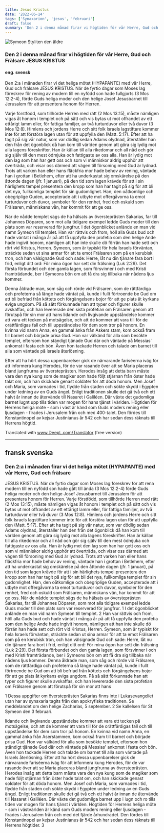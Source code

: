 ```yaml
---
title: Jesus Kristus
date: '2022-06-14'
tags: ['Synaxarion', 'jesus', 'februari']
draft: false
summary: 'Den 2 i denna månad firar vi högtiden för vår Herre, Gud och Frälsare JESUS KRISTUS '
---
```


![Symeon Styliten den äldre](/static/ortodoxa/jesus.webp)

### Den 2 i denna månad firar vi högtiden för vår Herre, Gud och Frälsare JESUS KRISTUS

#### eng. svensk

Den 2:a i månaden firar vi det heliga mötet (HYPAPANTE) med vår Herre, Gud och frälsare JESUS KRISTUS.
När de fyrtio dagar som Moses lag föreskrev för rening av modern till en nyfödd son hade fullgjorts (3 Mos 12:2-4), förde Guds heliga moder och den helige Josef Jesusbarnet till Jerusalem för att presentera honom för Herren.

Varje förstfödd, som tillhörde Herren med rätt (2 Mos 13:15), måste nämligen vigas åt honom i templet och på sätt och vis bytas ut mot offrandet av ett ettårigt lamm eller, för fattiga familjer, av två turturduvor eller två duvor (3 Mos 12:8). Himlens och jordens Herre och sitt folk Israels lagstiftare kommer inte för att förstöra lagen utan för att uppfylla den (Matt. 5:17). Efter att ha tagit på sig vår natur, som var dödlig sedan Adams olydnad, återställer han den från det ögonblick då han kom till världen genom att göra sig lydig mot alla lagens föreskrifter. Han är källan till alla rikedomar och all nåd och gör sig själv till den mest ödmjuka och fattigaste av oss alla. Han är lydig mot den lag som han har gett oss och som vi människor aldrig upphör att överträda, och visar oss därmed att vägen till försoning med Gud är lydnad. Trots att varken han eller hans fläckfria mor hade behov av rening, väntade han i grottan i Betlehem, efter att ha underkastat sig omskärelse på den åttonde dagen (jfr. 1 januari), på den tid som lagen krävde för att i sin härlighets tempel presentera den kropp som han har tagit på sig för att bli det nya, fullkomliga templet för sin gudomlighet. Han, den oåtkomlige och obegriplige Guden, accepterade att i utbyte mot offergåvorna ta emot turturduvor och duvor, symboler för den renhet, fred och oskuld som Frälsaren, människans vän, har kommit för att ge oss.

När de nådde templet sägs de ha hälsats av översteprästen Sakarias, far till Johannes Döparen, som mot alla tidigare exempel ledde Guds moder till den plats som var reserverad för jungfrur. I det ögonblicket anlände en man vid namn Symeon till templet. Han var rättvis och from, höll alla Guds bud och hade väntat i många år på att få uppfylla den profetia som den helige Ande hade ingivit honom, nämligen att han inte skulle dö förrän han hade sett och rört vid Kristus, Herren. Symeon, som är typiskt för hela Israels förväntan, sträckte sedan ut sina armar för att ta emot Frälsaren som på en kerubisk tron, och han välsignade Gud och sade: Herre, låt nu din tjänare fara bort i frid, enligt ditt ord: För mina ögon har sett din frälsning (Luk 2:29). Det första förbundet och den gamla lagen, som försvinner i och med Kristi framträdande, ber i Symeons bön om att få dra sig tillbaka när nådens ljus kommer.

Denna åldrade man, som såg och rörde vid Frälsaren, som de rättfärdiga och profeterna så länge hade väntat på, kunde i fullt förtroende be Gud om att bli befriad från köttets och förgängelsens bojor för att ge plats åt kyrkans eviga ungdom. På så sätt förkunnade han att typer och figurer skulle avskaffas, och han levererade den sista profetian om Frälsaren genom att förutspå för sin mor att hans lidande och livgivande uppståndelse kommer att vara ett tecken på motsägelse, och att de kommer att vara till för de orättfärdigas fall och till uppståndelse för dem som tror på honom.
En kvinna vid namn Anna, en gammal änka från Askers stam, kom också fram till barnet och började prisa Gud. Hon var välkänd för alla som besökte templet, eftersom hon ständigt tjänade Gud där och väntade på Messias' ankomst i fasta och bön. Även hon tackade Herren och talade om barnet till alla som väntade på Israels återlösning.

Efter att ha hört dessa uppenbarelser gick de närvarande fariséerna iväg för att informera kung Herodes, för de var rasande över att se Maria placeras bland jungfrurna av översteprästen. Herodes insåg att detta barn måste vara den nya kung som de magiker som hade följt stjärnan från öster hade talat om, och han skickade genast soldater för att döda honom. Men Josef och Maria, som varnades i tid, flydde från staden och sökte skydd i Egypten under ledning av en Guds ängel. Enligt traditionen skulle det gå två och ett halvt år innan de återvände till Nasaret i Galiléen. Där växte det gudomliga barnet lugnt upp tills tiden var mogen för hans tjänst i världen. Högtiden för Herrens heliga möte - som i väst är känd som Guds moders rening eller ljusdagen - firades i Jerusalem från och med 400-talet. Den fördes till Konstantinopel av kejsar Justinianus år 542 och har sedan dess räknats till Herrens högtid.

Translated with www.DeepL.com/Translator (free version)

---

## fransk svenska

### Den 2:a i månaden firar vi det heliga mötet (HYPAPANTE) med vår Herre, Gud och frälsare

JESUS KRISTUS.
När de fyrtio dagar som Moses lag föreskrev för att rena modern till en nyfödd son hade gått till
ända (3 Mos 12:2-4) förde Guds heliga moder och den helige Josef Jesusbarnet till Jerusalem för att
presentera honom för Herren. Varje förstfödd, som tillhörde Herren med rätt (2 Mos 13:15), måste
nämligen vigas åt honom i templet och på sätt och vis bytas ut mot offrandet av ett ettårigt lamm eller,
för fattiga familjer, av två turturduvor eller två duvor (3 Mos 12:8). Himlens och jordens Herre och sitt
folk Israels lagstiftare kommer inte för att förstöra lagen utan för att uppfylla den (Matt. 5:17). Efter att
ha tagit på sig vår natur, som var dödlig sedan Adams olydnad, återställer han den från det ögonblick
då han kom till världen genom att göra sig lydig mot alla lagens föreskrifter. Han är källan till alla
rikedomar och all nåd och gör sig själv till den mest ödmjuka och fattigaste av oss alla. Han är lydig
mot den lag som han har gett oss och som vi människor aldrig upphör att överträda, och visar oss
därmed att vägen till försoning med Gud är lydnad. Trots att varken han eller hans fläckfria mor hade
behov av rening, väntade han i grottan i Betlehem, efter att ha underkastat sig omskärelse på den
åttonde dagen (jfr. 1 januari), på den tid som lagen krävde för att i sin härlighets tempel presentera den
kropp som han har tagit på sig för att bli det nya, fullkomliga templet för sin gudomlighet. Han, den
oåtkomlige och obegriplige Guden, accepterade att i utbyte mot offergåvorna ta emot turturduvor och
duvor, symboler för den renhet, fred och oskuld som Frälsaren, människans vän, har kommit för att ge
oss.
När de nådde templet sägs de ha hälsats av översteprästen Sakarias, far till Johannes Döparen,
som mot alla tidigare exempel ledde Guds moder till den plats som var reserverad för jungfrur. 1 I det
ögonblicket anlände en man vid namn Symeon till templet. 2 Han var rättvis och from, höll alla Guds
bud och hade väntat i många år på att få uppfylla den profetia som den helige Ande hade ingivit
honom, nämligen att han inte skulle dö förrän han hade sett och rört vid Kristus, Herren. Symeon, som
är typiskt för hela Israels förväntan, sträckte sedan ut sina armar för att ta emot Frälsaren som på en
kerubisk tron, och han välsignade Gud och sade: Herre, låt nu din tjänare fara bort i frid, enligt ditt
ord: För mina ögon har sett din frälsning (Luk 2:29). Det första förbundet och den gamla lagen, som
försvinner i och med Kristi framträdande, ber i Symeons bön om att få dra sig tillbaka när nådens ljus
kommer. Denna åldrade man, som såg och rörde vid Frälsaren, som de rättfärdiga och profeterna så
länge hade väntat på, kunde i fullt förtroende be Gud om att bli befriad från köttets och förgängelsens
bojor för att ge plats åt kyrkans eviga ungdom. På så sätt förkunnade han att typer och figurer skulle
avskaffas, och han levererade den sista profetian om Frälsaren genom att förutspå för sin mor att hans

1 Dessa uppgifter om översteprästen Sakarias finns inte i Lukasevangeliet utan har av synaxaria tagits från
den apokryfiska traditionen. Se meddelandet om den helige Zacharias, 5 september.
2 Se kallelsen för St Symeon den 3 februari.

lidande och livgivande uppståndelse kommer att vara ett tecken på motsägelse, och att de kommer att
vara till för de orättfärdigas fall och till uppståndelse för dem som tror på honom.
En kvinna vid namn Anna, en gammal änka från Aserstammen, kom också fram till barnet och
började prisa Gud. Hon var välkänd för alla som besökte templet, eftersom hon ständigt tjänade Gud
där och väntade på Messias&#39; ankomst i fasta och bön. Även hon tackade Herren och talade om barnet
till alla som väntade på Israels återlösning.
Efter att ha hört dessa uppenbarelser gick de närvarande fariséerna iväg för att informera kung
Herodes, för de var rasande över att se Maria placeras bland jungfrurna av översteprästen. Herodes
insåg att detta barn måste vara den nya kung som de magiker som hade följt stjärnan från öster hade
talat om, och han skickade genast soldater för att döda honom. Men Josef och Maria, som varnades i
tid, flydde från staden och sökte skydd i Egypten under ledning av en Guds ängel. Enligt traditionen
skulle det gå två och ett halvt år innan de återvände till Nasaret i Galiléen. Där växte det gudomliga
barnet upp i lugn och ro tills tiden var mogen för hans tjänst i världen. Högtiden för Herrens heliga
möte - som i västvärlden är känd som Guds moders rening eller ljusdagen - firades i Jerusalem från
och med det fjärde århundradet. Den fördes till Konstantinopel av kejsar Justinianus år 542 och har
sedan dess räknats till Herrens högtider. 3
